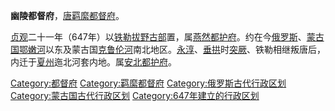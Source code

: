 '''幽陵都督府'''，[[唐朝|唐]][[羁縻|羁縻]][[都督府|都督府]]。

[[貞觀_(唐朝)|贞观]]二十一年（647年）以[[铁勒|铁勒]][[拔野古部|拔野古部]]置，属[[燕然都护府|燕然都护府]]。约在今[[俄罗斯|俄罗斯]]、[[蒙古国|蒙古国]][[鄂嫩河|鄂嫩河]]以东及蒙古国[[克鲁伦河|克鲁伦河]]南北地区。[[永淳|永淳]]、[[垂拱|垂拱]]时[[突厥|突厥]]、铁勒相继叛唐后，内迁于[[夏州|夏州]]迤北河套内地。属[[安北都护府|安北都护府]]。 

{{唐朝行政区划小作品}}
[[Category:都督府|Category:都督府]] 
[[Category:羁縻都督府|Category:羁縻都督府]] 
[[Category:俄罗斯古代行政区划|Category:俄罗斯古代行政区划]]
[[Category:蒙古国古代行政区划|Category:蒙古国古代行政区划]]
[[Category:647年建立的行政区划|Category:647年建立的行政区划]]